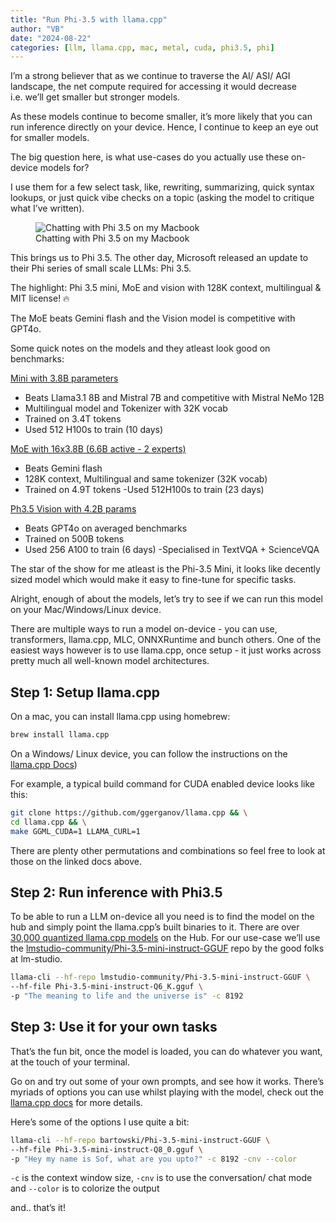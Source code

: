 ```yaml
---
title: "Run Phi-3.5 with llama.cpp"
author: "VB"
date: "2024-08-22"
categories: [llm, llama.cpp, mac, metal, cuda, phi3.5, phi]
---
```


I'm a strong believer that as we continue to traverse the AI/ ASI/ AGI landscape, the net compute required for accessing it would decrease i.e. we'll get smaller but stronger models.

As these models continue to become smaller, it's more likely that you can run inference directly on your device. Hence, I continue to keep an eye out for smaller models. 

The big question here, is what use-cases do you actually use these on-device models for?

I use them for a few select task, like, rewriting, summarizing, quick syntax lookups, or just quick vibe checks on a topic (asking the model to critique what I've written).

![Chatting with Phi 3.5 on my Macbook](examples.png)

This brings us to Phi 3.5. The other day, Microsoft released an update to their Phi series of small scale LLMs: Phi 3.5.

The highlight: Phi 3.5 mini, MoE and vision with 128K context, multilingual & MIT license! 🔥

The MoE beats Gemini flash and the Vision model is competitive with GPT4o.

Some quick notes on the models and they atleast look good on benchmarks:

[Mini with 3.8B parameters](https://huggingface.co/microsoft/Phi-3.5-mini-instruct)

- Beats Llama3.1 8B and Mistral 7B and competitive with Mistral NeMo 12B
- Multilingual model and Tokenizer with 32K vocab
- Trained on 3.4T tokens
- Used 512 H100s to train (10 days)

[MoE with 16x3.8B (6.6B active - 2 experts)](https://huggingface.co/microsoft/Phi-3.5-moe-instruct)

- Beats Gemini flash
- 128K context, Multilingual and same tokenizer (32K vocab)
- Trained on 4.9T tokens
-Used 512H100s to train (23 days)

[Ph3.5 Vision with 4.2B params](https://huggingface.co/microsoft/Phi-3.5-vision-instruct)

- Beats GPT4o on averaged benchmarks
- Trained on 500B tokens
- Used 256 A100 to train (6 days)
-Specialised in TextVQA + ScienceVQA

The star of the show for me atleast is the Phi-3.5 Mini, it looks like decently sized model which would make it easy to fine-tune for specific tasks.

Alright, enough of about the models, let's try to see if we can run this model on your Mac/Windows/Linux device.

There are multiple ways to run a model on-device - you can use, transformers, llama.cpp, MLC, ONNXRuntime and bunch others. 
One of the easiest ways however is to use llama.cpp, once setup - it just works across pretty much all well-known model architectures.

## Step 1: Setup llama.cpp

On a mac, you can install llama.cpp using homebrew:

```bash
brew install llama.cpp
```

On a Windows/ Linux device, you can follow the instructions on the [llama.cpp Docs](https://github.com/ggerganov/llama.cpp/blob/master/docs/build.md))

For example, a typical build command for CUDA enabled device looks like this:

```bash
git clone https://github.com/ggerganov/llama.cpp && \
cd llama.cpp && \
make GGML_CUDA=1 LLAMA_CURL=1
```

There are plenty other permutations and combinations so feel free to look at those on the linked docs above.

## Step 2: Run inference with Phi3.5

To be able to run a LLM on-device all you need is to find the model on the hub and simply point the llama.cpp's built binaries to it. There are over [30,000 quantized llama.cpp models](https://huggingface.co/models?library=gguf) on the Hub.
For our use-case we'll use the [lmstudio-community/Phi-3.5-mini-instruct-GGUF](https://huggingface.co/lmstudio-community/Phi-3.5-mini-instruct-GGUF) repo by the good folks at lm-studio.

```bash
llama-cli --hf-repo lmstudio-community/Phi-3.5-mini-instruct-GGUF \
--hf-file Phi-3.5-mini-instruct-Q6_K.gguf \
-p "The meaning to life and the universe is" -c 8192
```

## Step 3: Use it for your own tasks

That's the fun bit, once the model is loaded, you can do whatever you want, at the touch of your terminal.

Go on and try out some of your own prompts, and see how it works. There's myriads of options you can use whilst playing with the model, check out the [llama.cpp docs](https://github.com/ggerganov/llama.cpp/tree/master/examples/main) for more details.

Here's some of the options I use quite a bit:

```bash
llama-cli --hf-repo bartowski/Phi-3.5-mini-instruct-GGUF \
--hf-file Phi-3.5-mini-instruct-Q8_0.gguf \
-p "Hey my name is Sof, what are you upto?" -c 8192 -cnv --color
```

`-c` is the context window size, `-cnv` is to use the conversation/ chat mode and `--color` is to colorize the output

and.. that's it!